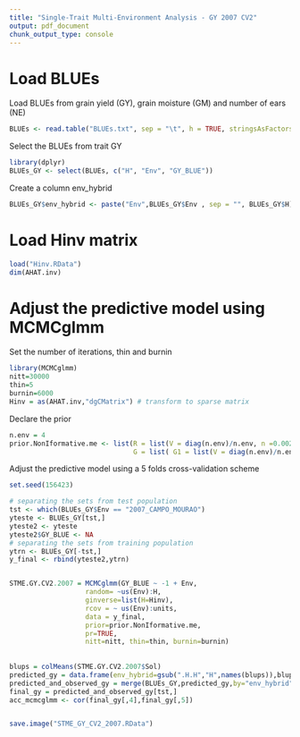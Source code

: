 ---
title: "Single-Trait Multi-Environment Analysis - GY 2007 CV2"
output: pdf_document
chunk_output_type: console
---
# Load BLUEs


Load BLUEs from grain yield (GY), grain moisture (GM) and number of ears (NE)

```{r eval=FALSE, message=FALSE}
BLUEs <- read.table("BLUEs.txt", sep = "\t", h = TRUE, stringsAsFactors = F)
```

Select the BLUEs from trait GY 

```{r eval=FALSE, message=FALSE}
library(dplyr)
BLUEs_GY <- select(BLUEs, c("H", "Env", "GY_BLUE"))
```

Create a column env_hybrid

```{r eval=FALSE, message=FALSE}
BLUEs_GY$env_hybrid <- paste("Env",BLUEs_GY$Env , sep = "", BLUEs_GY$H)
```

# Load Hinv matrix

```{r eval=FALSE, message=FALSE}
load("Hinv.RData")
dim(AHAT.inv)
```


# Adjust the predictive model using MCMCglmm


Set the number of iterations, thin and burnin

```{r eval=FALSE, message=FALSE}
library(MCMCglmm)
nitt=30000
thin=5
burnin=6000
Hinv = as(AHAT.inv,"dgCMatrix") # transform to sparse matrix
```

Declare the prior

```{r eval=FALSE, message=FALSE}
n.env = 4
prior.NonIformative.me <- list(R = list(V = diag(n.env)/n.env, n =0.002), 
                               G = list( G1 = list(V = diag(n.env)/n.env, n = 0.002)))
```


Adjust the predictive model using a 5 folds cross-validation scheme

```{r, eval=FALSE, message=FALSE}
set.seed(156423) 

# separating the sets from test population
tst <- which(BLUEs_GY$Env == "2007_CAMPO_MOURAO")
yteste <- BLUEs_GY[tst,]
yteste2 <- yteste
yteste2$GY_BLUE <- NA
# separating the sets from training population
ytrn <- BLUEs_GY[-tst,]
y_final <- rbind(yteste2,ytrn)


STME.GY.CV2.2007 = MCMCglmm(GY_BLUE ~ -1 + Env,
                   random= ~us(Env):H,
                   ginverse=list(H=Hinv),
                   rcov = ~ us(Env):units,
                   data = y_final, 
                   prior=prior.NonIformative.me,
                   pr=TRUE,
                   nitt=nitt, thin=thin, burnin=burnin)
  
   
blups = colMeans(STME.GY.CV2.2007$Sol)
predicted_gy = data.frame(env_hybrid=gsub(".H.H","H",names(blups)),blups)
predicted_and_observed_gy = merge(BLUEs_GY,predicted_gy,by="env_hybrid")
final_gy = predicted_and_observed_gy[tst,]
acc_mcmcglmm <- cor(final_gy[,4],final_gy[,5])


save.image("STME_GY_CV2_2007.RData")  
```



